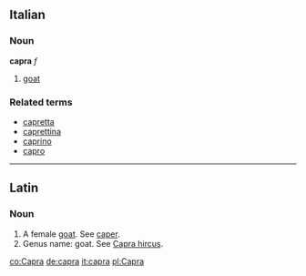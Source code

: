 ==Italian==
===Noun===
'''capra''' ''f''

# [[goat]]

===Related terms===
*[[capretta]]
*[[caprettina]]
*[[caprino]]
*[[capro]]

----
==Latin==
===Noun===
#A female [[goat]]. See [[caper]].
#Genus name: goat. See [[Capra hircus]].

[[co:Capra]]
[[de:capra]]
[[it:capra]]
[[pl:Capra]]